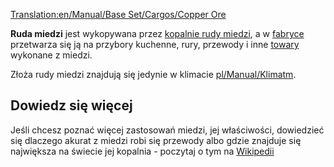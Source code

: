 [[Translation:en/Manual/Base Set/Cargos/Copper Ore]]

{{pl/Manual/Base Set/Cargos/Ładunek|name=Ruda miedzi
|image=Copperoremine.png
|produced=[[pl/Manual/Base Set/Industries/Kopalnia rudy miedzi|Kopalnia rudy miedzi]]
|accepted=[[pl/Manual/Base Set/Industries/Fabryka|Fabryka]]
}}
'''Ruda miedzi''' jest wykopywana przez [[pl/Manual/Base Set/Industries/Kopalnia rudy miedzi|kopalnie rudy miedzi]], a w [[pl/Manual/Base Set/Industries/Fabryka|fabryce]] przetwarza się ją na przybory kuchenne, rury, przewody i inne [[pl/Manual/Base Set/Cargos/Towary|towary]] wykonane z miedzi.

Złoża rudy miedzi znajdują się jedynie w klimacie [[pl/Manual/Klimat]]m.

==Dowiedz się więcej==
Jeśli chcesz poznać więcej zastosowań miedzi, jej właściwości, dowiedzieć się dlaczego akurat z miedzi robi się przewody albo gdzie znajduje się największa na świecie jej kopalnia - poczytaj o tym na [https://pl.wikipedia.org/wiki/Mied%C5%BA Wikipedii]

{{pl/Manual/Navbox Ładunek}}